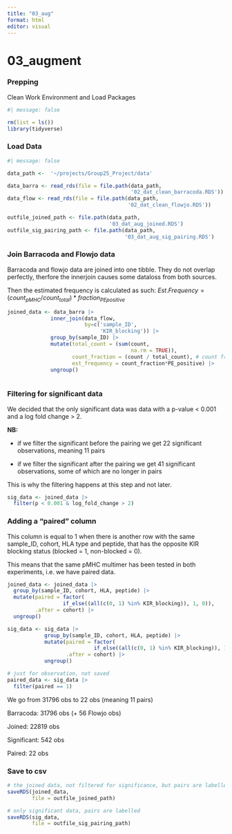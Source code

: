 ```yaml
---
title: "03_aug"
format: html
editor: visual
---
```


# 03_augment

### Prepping

Clean Work Environment and Load Packages

```r
#| message: false

rm(list = ls())
library(tidyverse)

```

### Load Data

```r
#| message: false

data_path <-  '~/projects/Group25_Project/data'

data_barra <- read_rds(file = file.path(data_path,
                                        '02_dat_clean_barracoda.RDS'))
data_flow <- read_rds(file = file.path(data_path,
                                       '02_dat_clean_flowjo.RDS'))

outfile_joined_path <- file.path(data_path,
                                 '03_dat_aug_joined.RDS')
outfile_sig_pairing_path <- file.path(data_path,
                                      '03_dat_aug_sig_pairing.RDS')

```

### Join Barracoda and Flowjo data

Barracoda and flowjo data are joined into one tibble. They do not overlap perfectly, therfore the innerjoin causes some dataloss from both sources.

Then the estimated frequency is calculated as such: $Est.Frequency = (count_{pMHC}/count_{total}) * fraction_{PE positive}$

```r

joined_data <- data_barra |>
              inner_join(data_flow, 
                         by=c('sample_ID',
                              'KIR_blocking')) |>
              group_by(sample_ID) |> 
              mutate(total_count = (sum(count,
                                        na.rm = TRUE)),
                     count_fraction = (count / total_count), # count fraction
                     est_frequency = count_fraction*PE_positive) |>
              ungroup()
                
```

### Filtering for significant data

We decided that the only significant data was data with a p-value \< 0.001 and a log fold change \> 2.

**NB:**

-   if we filter the significant before the pairing we get 22 significant observations, meaning 11 pairs

-   if we filter the significant after the pairing we get 41 significant observations, some of which are no longer in pairs

This is why the filtering happens at this step and not later.

```r

sig_data <- joined_data |> 
  filter(p < 0.001 & log_fold_change > 2)

```

### **Adding a "paired" column**

This column is equal to 1 when there is another row with the same sample_ID, cohort, HLA type and peptide, that has the opposite KIR blocking status (blocked = 1, non-blocked = 0).

This means that the same pMHC multimer has been tested in both experiments, i.e. we have paired data.

```r

joined_data <- joined_data |> 
  group_by(sample_ID, cohort, HLA, peptide) |>
  mutate(paired = factor(
                  if_else((all(c(0, 1) %in% KIR_blocking)), 1, 0)),
         .after = cohort) |>
  ungroup()

sig_data <- sig_data |> 
            group_by(sample_ID, cohort, HLA, peptide) |>
            mutate(paired = factor(
                            if_else((all(c(0, 1) %in% KIR_blocking)), 1, 0)),
                   .after = cohort) |>
            ungroup()

# just for observation, not saved
paired_data <- sig_data |> 
  filter(paired == 1)

```

We go from 31796 obs to 22 obs (meaning 11 pairs)

Barracoda: 31796 obs (+ 56 Flowjo obs)

Joined: 22819 obs

Significant: 542 obs

Paired: 22 obs

### **S**ave to csv

```r

# the joined data, not filtered for significance, but pairs are labelled
saveRDS(joined_data,
        file = outfile_joined_path)

# only significant data, pairs are labelled
saveRDS(sig_data,
        file = outfile_sig_pairing_path)
```

